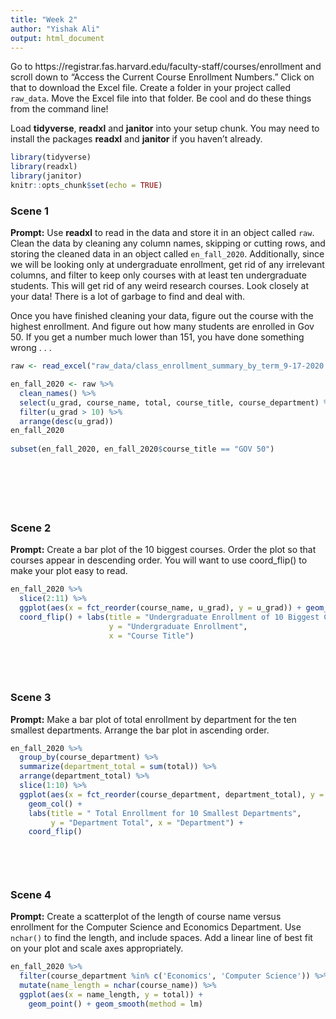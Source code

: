 ```yaml
---
title: "Week 2"
author: "Yishak Ali"
output: html_document
---
```


Go to https://registrar.fas.harvard.edu/faculty-staff/courses/enrollment and scroll down to "Access the Current Course Enrollment Numbers." Click on that to download the Excel file. Create a folder in your project called `raw_data`. Move the Excel file into that folder. Be cool and do these things from the command line!

Load **tidyverse**, **readxl** and **janitor** into your setup chunk. You may need to install the packages **readxl** and **janitor** if you haven't already.

```r
library(tidyverse)
library(readxl)
library(janitor)
knitr::opts_chunk$set(echo = TRUE)
```

### Scene 1

**Prompt:** Use **readxl** to read in the data and store it in an object called `raw`. Clean the data by cleaning any column names, skipping or cutting rows, and storing the cleaned data in an object called `en_fall_2020`. Additionally, since we will be looking only at undergraduate enrollment, get rid of any irrelevant columns, and filter to keep only courses with at least ten undergraduate students. This will get rid of any weird research courses. Look closely at your data! There is a lot of garbage to find and deal with.

Once you have finished cleaning your data, figure out the course with the highest enrollment. And figure out how many students are enrolled in Gov 50. If you get a number much lower than 151, you have done something wrong . . .

```r
raw <- read_excel("raw_data/class_enrollment_summary_by_term_9-17-2020.xlsx", skip = 3)

en_fall_2020 <- raw %>% 
  clean_names() %>% 
  select(u_grad, course_name, total, course_title, course_department) %>% 
  filter(u_grad > 10) %>% 
  arrange(desc(u_grad)) 
en_fall_2020
  
subset(en_fall_2020, en_fall_2020$course_title == "GOV 50")





 
```




### Scene 2

**Prompt:** Create a bar plot of the 10 biggest courses. Order the plot so that courses appear in descending order. You will want to use coord_flip() to make your plot easy to read.

```r
en_fall_2020 %>% 
  slice(2:11) %>%
  ggplot(aes(x = fct_reorder(course_name, u_grad), y = u_grad)) + geom_col() +
  coord_flip() + labs(title = "Undergraduate Enrollment of 10 Biggest Courses",
                      y = "Undergraduate Enrollment", 
                      x = "Course Title")
  


  
```





### Scene 3

**Prompt:** Make a bar plot of total enrollment by department for the ten smallest departments. Arrange the bar plot in ascending order.

```r
en_fall_2020 %>%
  group_by(course_department) %>% 
  summarize(department_total = sum(total)) %>% 
  arrange(department_total) %>% 
  slice(1:10) %>% 
  ggplot(aes(x = fct_reorder(course_department, department_total), y = department_total)) + 
    geom_col() + 
    labs(title = " Total Enrollment for 10 Smallest Departments",
         y = "Department Total", x = "Department") + 
    coord_flip() 
  
  
  
  

```



### Scene 4

**Prompt:** Create a scatterplot of the length of course name versus enrollment for the Computer Science and Economics Department. Use `nchar()` to find the length, and include spaces. Add a linear line of best fit on your plot and scale axes appropriately.

```r
en_fall_2020 %>% 
  filter(course_department %in% c('Economics', 'Computer Science')) %>% 
  mutate(name_length = nchar(course_name)) %>% 
  ggplot(aes(x = name_length, y = total)) +
    geom_point() + geom_smooth(method = lm)
  
  
```

